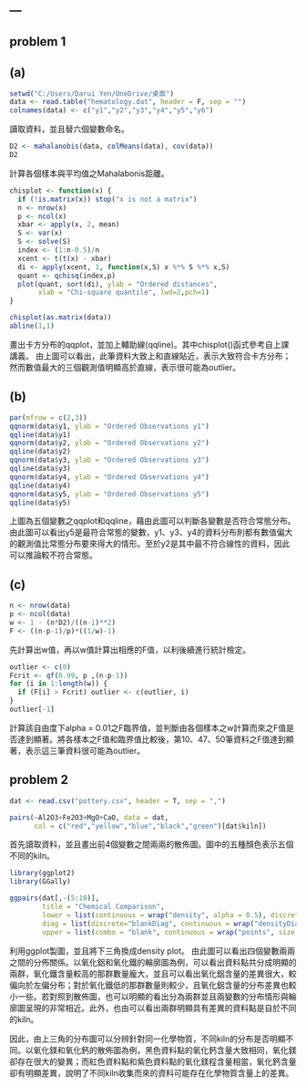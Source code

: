 ---
---

## problem 1 
## (a)

```{r }
setwd("C:/Users/Darui Yen/OneDrive/桌面")
data <- read.table("hematology.dat", header = F, sep = "")
colnames(data) <- c("y1","y2","y3","y4","y5","y6")

```

讀取資料，並且替六個變數命名。

  


```{r }
D2 <- mahalanobis(data, colMeans(data), cov(data))
D2
```

計算各個樣本與平均值之Mahalabonis距離。

  


```{r }
chisplot <- function(x) {
  if (!is.matrix(x)) stop("x is not a matrix")
  n <- nrow(x)
  p <- ncol(x)
  xbar <- apply(x, 2, mean)
  S <- var(x)
  S <- solve(S)
  index <- (1:n-0.5)/n
  xcent <- t(t(x) - xbar)
  di <- apply(xcent, 1, function(x,S) x %*% S %*% x,S)
  quant <- qchisq(index,p)
  plot(quant, sort(di), ylab = "Ordered distances",
       xlab = "Chi-square quantile", lwd=2,pch=1)
}

chisplot(as.matrix(data))
abline(1,1)
```

畫出卡方分布的qqplot，並加上輔助線(qqline)。其中chisplot()函式參考自上課講義。
由上圖可以看出，此筆資料大致上和直線貼近，表示大致符合卡方分布；然而數值最大的三個觀測值明顯高於直線，表示很可能為outlier。

  


## (b)
```{r}
par(mfrow = c(2,3))
qqnorm(data$y1, ylab = "Ordered Observations y1")
qqline(data$y1)
qqnorm(data$y2, ylab = "Ordered Observations y2")
qqline(data$y2)
qqnorm(data$y3, ylab = "Ordered Observations y3")
qqline(data$y3)
qqnorm(data$y4, ylab = "Ordered Observations y4")
qqline(data$y4)
qqnorm(data$y5, ylab = "Ordered Observations y5")
qqline(data$y5)
```

上圖為五個變數之qqplot和qqline，藉由此圖可以判斷各變數是否符合常態分布。由此圖可以看出y5是最符合常態的變數，y1、y3、y4的資料分布則都有數值偏大的觀測值比常態分布要來得大的情形。至於y2是其中最不符合線性的資料，因此可以推論較不符合常態。

  


## (c)

```{r}
n <- nrow(data)
p <- ncol(data)
w <- 1 - (n*D2)/((n-1)**2) 
F <- ((n-p-1)/p)*((1/w)-1)
```

先計算出w值，再以w值計算出相應的F值，以利後續進行統計檢定。

  


```{r}
outlier <- c(0)
Fcrit <- qf(0.99, p ,(n-p-1))
for (i in 1:length(w)) {
  if (F[i] > Fcrit) outlier <- c(outlier, i)
}
outlier[-1]
```

計算該自由度下alpha = 0.01之F臨界值，並判斷由各個樣本之w計算而來之F值是否達到顯著。將各樣本之F值和臨界值比較後，第10、47、50筆資料之F值達到顯著，表示這三筆資料很可能為outlier。




## problem 2

```{r}
dat <- read.csv("pottery.csv", header = T, sep = ",")

pairs(~Al2O3+Fe2O3+MgO+CaO, data = dat, 
      col = c("red","yellow","blue","black","green")[dat$kiln])
```

首先讀取資料，並且畫出前4個變數之間兩兩的散佈圖。圖中的五種顏色表示五個不同的kiln。




```{r}
library(ggplot2)
library(GGally)

ggpairs(dat[,-(5:10)],
        title = "Chemical Comparison", 
        lower = list(continuous = wrap("density", alpha = 0.5), discrete = "blank", combo="blank"), 
        diag = list(discrete="blankDiag", continuous = wrap("densityDiag", alpha = 0.5)), 
        upper = list(combo = "blank", continuous = wrap("points", size = 1, colour = factor(dat$kiln))))
```

利用ggplot製圖，並且將下三角換成density plot。
由此圖可以看出四個變數兩兩之間的分佈關係。以氧化鋁和氧化鐵的輪廓圖為例，可以看出資料點共分成明顯的兩群，氧化鐵含量較高的那群數量龐大，並且可以看出氧化鋁含量的差異很大，較偏向於左偏分布；對於氧化鐵低的那群數量則較少，且氧化鋁含量的分布差異也較小一些。若對照到散佈圖，也可以明顯的看出分為兩群並且兩變數的分布情形與輪廓圖呈現的非常相近。此外，也由可以看出兩群明顯具有差異的資料點是自於不同的kiln。

因此，由上三角的分布圖可以分辨針對同一化學物質，不同kiln的分布是否明顯不同。以氧化鎂和氧化鈣的散佈圖為例，黑色資料點的氧化鈣含量大致相同，氧化鎂卻存在很大的變異；而紅色資料點和紫色資料點的氧化鎂程含量相當，氧化鈣含量卻有明顯差異，說明了不同kiln收集而來的資料可能存在化學物質含量上的差異。
